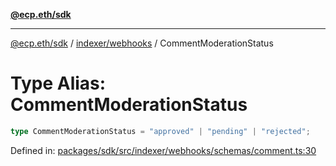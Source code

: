 [**@ecp.eth/sdk**](../../../index.mdx)

***

[@ecp.eth/sdk](/sdk-reference/index.mdx) / [indexer/webhooks](/sdk-reference/indexer/webhooks/index.mdx) / CommentModerationStatus

# Type Alias: CommentModerationStatus

```ts
type CommentModerationStatus = "approved" | "pending" | "rejected";
```

Defined in: [packages/sdk/src/indexer/webhooks/schemas/comment.ts:30](https://github.com/ecp-eth/comments-monorepo/blob/main/packages/sdk/src/indexer/webhooks/schemas/comment.ts#L30)
